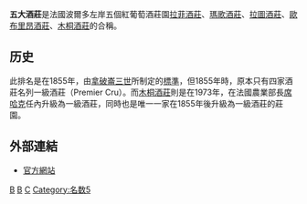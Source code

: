 '''五大酒莊'''是法國波爾多左岸五個紅葡萄酒莊園[[拉菲酒莊|拉菲酒莊]]、[[瑪歌酒莊|瑪歌酒莊]]、[[拉圖酒莊|拉圖酒莊]]、[[歐布里昂酒莊|歐布里昂酒莊]]、[[木桐酒莊|木桐酒莊]]的合稱。

==历史==
此排名是在1855年，由[[拿破崙三世|拿破崙三世]]所制定的[[1855年波爾多葡萄酒分級制度|標準]]，但1855年時，原本只有四家酒莊名列一級酒莊（Premier Cru）。而[[木桐酒莊|木桐酒莊]]則是在1973年，在法國農業部長[[席哈克|席哈克]]任內升級為一級酒莊，同時也是唯一一家在1855年後升級為一級酒莊的莊園。

==外部連結==
* [https://web.archive.org/web/20080807120138/http://www.grand-cru-classe.com/ 官方網站]

[[Category:法國葡萄酒|B]]
[[Category:酒廠|B]]
[[Category:製酒商|C]]
[[Category:名数5|Category:名数5]]